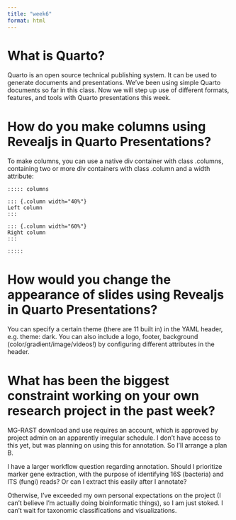```yaml
---
title: "week6"
format: html
---
```


# What is Quarto?

Quarto is an open source technical publishing system. It can be used to generate documents and presentations. We've been using simple Quarto documents so far in this class. Now we will step up use of different formats, features, and tools with Quarto presentations this week.

# How do you make columns using Revealjs in Quarto Presentations?

To make columns, you can use a native div container with class .columns, containing two or more div containers with class .column and a width attribute:

```         
::::: columns

::: {.column width="40%"}
Left column
:::

::: {.column width="60%"}
Right column
:::

:::::
```

# How would you change the appearance of slides using Revealjs in Quarto Presentations?

You can specify a certain theme (there are 11 built in) in the YAML header, e.g. theme: dark. You can also include a logo, footer, background (color/gradient/image/videos!) by configuring different attributes in the header.

# What has been the biggest constraint working on your own research project in the past week?

MG-RAST download and use requires an account, which is approved by project admin on an apparently irregular schedule. I don't have access to this yet, but was planning on using this for annotation. So I'll arrange a plan B.

I have a larger workflow question regarding annotation. Should I prioritize marker gene extraction, with the purpose of identifying 16S (bacteria) and ITS (fungi) reads? Or can I extract this easily after I annotate?

Otherwise, I've exceeded my own personal expectations on the project (I can't believe I'm actually doing bioinformatic things), so I am just stoked. I can't wait for taxonomic classifications and visualizations.
